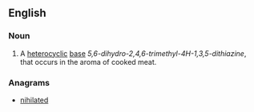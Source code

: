 ==English==

===Noun===
{{en-noun|-}}

# {{lb|en|organic compound}} A [[heterocyclic]] [[base]] ''5,6-dihydro-2,4,6-trimethyl-4H-1,3,5-dithiazine'', that occurs in the aroma of cooked meat.

===Anagrams===
* [[nihilated#English|nihilated]]